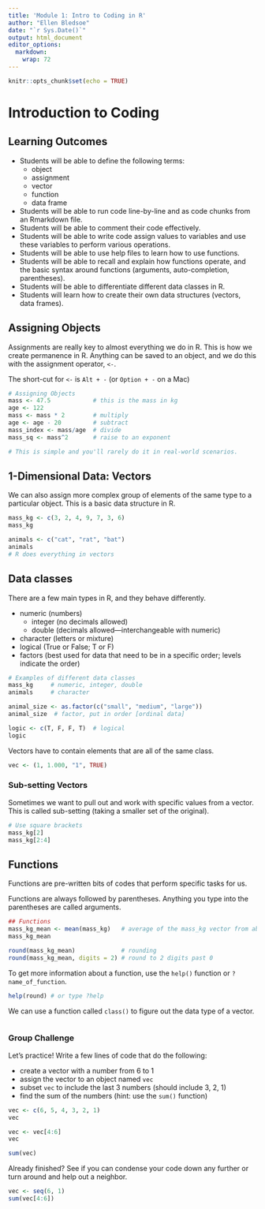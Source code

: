 ```yaml
---
title: 'Module 1: Intro to Coding in R'
author: "Ellen Bledsoe"
date: "`r Sys.Date()`"
output: html_document
editor_options: 
  markdown: 
    wrap: 72
---
```


```r
knitr::opts_chunk$set(echo = TRUE)
```

# Introduction to Coding

## Learning Outcomes

-   Students will be able to define the following terms:
    -   object
    -   assignment
    -   vector
    -   function
    -   data frame
-   Students will be able to run code line-by-line and as code chunks
    from an Rmarkdown file.
-   Students will be able to comment their code effectively.
-   Students will be able to write code assign values to variables and
    use these variables to perform various operations.
-   Students will be able to use help files to learn how to use
    functions.
-   Students will be able to recall and explain how functions operate,
    and the basic syntax around functions (arguments, auto-completion,
    parentheses).
-   Students will be able to differentiate different data classes in R.
-   Students will learn how to create their own data structures
    (vectors, data frames).

## Assigning Objects

Assignments are really key to almost everything we do in R. This is how
we create permanence in R. Anything can be saved to an object, and we do
this with the assignment operator, `<-`.

The short-cut for `<-` is `Alt + -` (or `Option + -` on a Mac)

```r
# Assigning Objects
mass <- 47.5            # this is the mass in kg
age <- 122
mass <- mass * 2        # multiply
age <- age - 20         # subtract
mass_index <- mass/age  # divide
mass_sq <- mass^2       # raise to an exponent

# This is simple and you'll rarely do it in real-world scenarios. 

```

## 1-Dimensional Data: Vectors

We can also assign more complex group of elements of the same type to a
particular object. This is a basic data structure in R.

```r
mass_kg <- c(3, 2, 4, 9, 7, 3, 6)
mass_kg

animals <- c("cat", "rat", "bat")
animals
# R does everything in vectors
```

## Data classes

There are a few main types in R, and they behave differently.

-   numeric (numbers)
    -   integer (no decimals allowed)
    -   double (decimals allowed---interchangeable with numeric)
-   character (letters or mixture)
-   logical (True or False; T or F)
-   factors (best used for data that need to be in a specific order;
    levels indicate the order)

```r
# Examples of different data classes
mass_kg     # numeric, integer, double
animals     # character

animal_size <- as.factor(c("small", "medium", "large"))
animal_size  # factor, put in order [ordinal data]

logic <- c(T, F, F, T)  # logical
logic
```

Vectors have to contain elements that are all of the same class.

```r
vec <- (1, 1.000, "1", TRUE)
```

### Sub-setting Vectors

Sometimes we want to pull out and work with specific values from a
vector. This is called sub-setting (taking a smaller set of the
original).

```r
# Use square brackets
mass_kg[2]
mass_kg[2:4]
```

## Functions

Functions are pre-written bits of codes that perform specific tasks for
us.

Functions are always followed by parentheses. Anything you type into the
parentheses are called arguments.

```r
## Functions
mass_kg_mean <- mean(mass_kg)   # average of the mass_kg vector from above
mass_kg_mean

round(mass_kg_mean)             # rounding
round(mass_kg_mean, digits = 2) # round to 2 digits past 0
```

To get more information about a function, use the `help()` function or
`?name_of_function`.

```r
help(round) # or type ?help
```

We can use a function called `class()` to figure out the data type of a
vector.

```r

```

### Group Challenge

Let's practice! Write a few lines of code that do the following:

-   create a vector with a number from 6 to 1
-   assign the vector to an object named `vec`
-   subset `vec` to include the last 3 numbers (should include 3, 2, 1)
-   find the sum of the numbers (hint: use the `sum()` function)

```r
vec <- c(6, 5, 4, 3, 2, 1)
vec

vec <- vec[4:6]
vec

sum(vec)
```

Already finished? See if you can condense your code down any further or
turn around and help out a neighbor.

```r
vec <- seq(6, 1)
sum(vec[4:6])
```

## 
